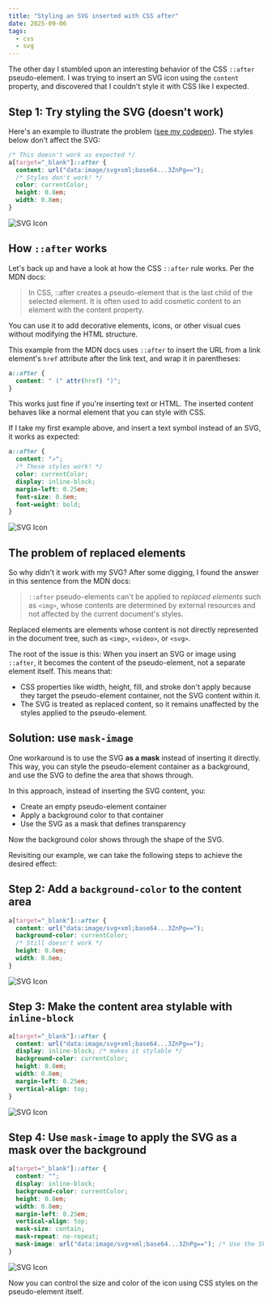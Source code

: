 ```yaml
---
title: "Styling an SVG inserted with CSS after"
date: 2025-09-06
tags:
  - css
  - svg
---
```


The other day I stumbled upon an interesting behavior of the CSS `::after` pseudo-element. I was trying to insert an SVG icon using the `content` property, and discovered that I couldn't style it with CSS like I expected.

## Step 1: Try styling the SVG (doesn't work)

Here's an example to illustrate the problem (<a href="https://codepen.io/brawlins/pen/GgpXwdE" target="_blank">see my codepen</a>). The styles below don't affect the SVG:

```css
/* This doesn't work as expected */
a[target="_blank"]::after {
  content: url("data:image/svg+xml;base64...3ZnPg==");
  /* Styles don't work! */
  color: currentColor;
  height: 0.8em;
  width: 0.8em;
}
```

![SVG Icon](/images/2025-09-06/1.png)

## How `::after` works

Let's back up and have a look at how the CSS `::after` rule works. Per the MDN docs:

> In CSS, ::after creates a pseudo-element that is the last child of the selected element. It is often used to add cosmetic content to an element with the content property.

You can use it to add decorative elements, icons, or other visual cues without modifying the HTML structure.

This example from the MDN docs uses `::after` to insert the URL from a link element's `href` attribute after the link text, and wrap it in parentheses:

```css
a::after {
  content: " (" attr(href) ")";
}
```

This works just fine if you're inserting text or HTML. The inserted content behaves like a normal element that you can style with CSS.

If I take my first example above, and insert a text symbol instead of an SVG, it works as expected:

```css
a::after {
  content: "↗";
  /* These styles work! */
  color: currentColor;
  display: inline-block;
  margin-left: 0.25em;
  font-size: 0.8em;
  font-weight: bold;
}
```

![SVG Icon](/images/2025-09-06/0.png)

## The problem of replaced elements

So why didn't it work with my SVG? After some digging, I found the answer in this sentence from the MDN docs:

> `::after` pseudo-elements can't be applied to _replaced elements_ such as `<img>`, whose contents are determined by external resources and not affected by the current document's styles.

Replaced elements are elements whose content is not directly represented in the document tree, such as `<img>`, `<video>`, or `<svg>`.

The root of the issue is this: When you insert an SVG or image using `::after`, it becomes the content of the pseudo-element, not a separate element itself. This means that:

- CSS properties like width, height, fill, and stroke don't apply because they target the pseudo-element container, not the SVG content within it.
- The SVG is treated as replaced content, so it remains unaffected by the styles applied to the pseudo-element.

## Solution: use `mask-image`

One workaround is to use the SVG **as a mask** instead of inserting it directly. This way, you can style the pseudo-element container as a background, and use the SVG to define the area that shows through.

In this approach, instead of inserting the SVG content, you:

- Create an empty pseudo-element container
- Apply a background color to that container
- Use the SVG as a mask that defines transparency

Now the background color shows through the shape of the SVG.

Revisiting our example, we can take the following steps to achieve the desired effect:

## Step 2: Add a `background-color` to the content area

```css
a[target="_blank"]::after {
  content: url("data:image/svg+xml;base64...3ZnPg==");
  background-color: currentColor;
  /* Still doesn't work */
  height: 0.8em;
  width: 0.8em;
}
```

![SVG Icon](/images/2025-09-06/2.png)

## Step 3: Make the content area stylable with `inline-block`

```css
a[target="_blank"]::after {
  content: url("data:image/svg+xml;base64...3ZnPg==");
  display: inline-block; /* makes it stylable */
  background-color: currentColor;
  height: 0.8em;
  width: 0.8em;
  margin-left: 0.25em;
  vertical-align: top;
}
```

![SVG Icon](/images/2025-09-06/3.png)

## Step 4: Use `mask-image` to apply the SVG as a mask over the background

```css
a[target="_blank"]::after {
  content: "";
  display: inline-block;
  background-color: currentColor;
  height: 0.8em;
  width: 0.8em;
  margin-left: 0.25em;
  vertical-align: top;
  mask-size: contain;
  mask-repeat: no-repeat;
  mask-image: url("data:image/svg+xml;base64...3ZnPg=="); /* Use the SVG as a mask instead of the content */
}
```

![SVG Icon](/images/2025-09-06/4.png)

Now you can control the size and color of the icon using CSS styles on the pseudo-element itself.
